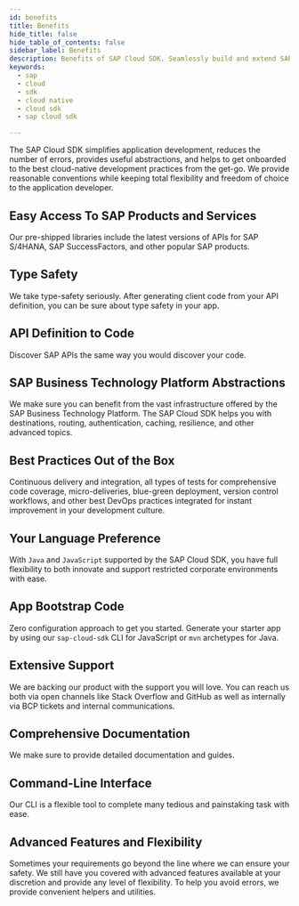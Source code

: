 ```yaml
---
id: benefits
title: Benefits
hide_title: false
hide_table_of_contents: false
sidebar_label: Benefits
description: Benefits of SAP Cloud SDK. Seamlessly build and extend SAP services and applications.
keywords:
  - sap
  - cloud
  - sdk
  - cloud native
  - cloud sdk
  - sap cloud sdk

---
```


The SAP Cloud SDK simplifies application development, reduces the number of errors, provides useful abstractions, and helps to get onboarded to the best cloud-native development practices from the get-go.
We provide reasonable conventions while keeping total flexibility and freedom of choice to the application developer.

## Easy Access To SAP Products and Services

Our pre-shipped libraries include the latest versions of APIs for SAP S/4HANA, SAP SuccessFactors, and other popular SAP products.

## Type Safety

We take type-safety seriously.
After generating client code from your API definition, you can be sure about type safety in your app.

## API Definition to Code

Discover SAP APIs the same way you would discover your code.

## SAP Business Technology Platform Abstractions

We make sure you can benefit from the vast infrastructure offered by the SAP Business Technology Platform.
The SAP Cloud SDK helps you with destinations, routing, authentication, caching, resilience, and other advanced topics.

## Best Practices Out of the Box

Continuous delivery and integration, all types of tests for comprehensive code coverage, micro-deliveries, blue-green deployment, version control workflows, and other best DevOps practices integrated for instant improvement in your development culture.

## Your Language Preference

With `Java` and `JavaScript` supported by the SAP Cloud SDK, you have full flexibility to both innovate and support restricted corporate environments with ease.

## App Bootstrap Code

Zero configuration approach to get you started.
Generate your starter app by using our `sap-cloud-sdk` CLI for JavaScript or `mvn` archetypes for Java.

## Extensive Support

We are backing our product with the support you will love.
You can reach us both via open channels like Stack Overflow and GitHub as well as internally via BCP tickets and internal communications.

## Comprehensive Documentation

We make sure to provide detailed documentation and guides.

## Command-Line Interface

Our CLI is a flexible tool to complete many tedious and painstaking task with ease.

## Advanced Features and Flexibility

Sometimes your requirements go beyond the line where we can ensure your safety.
We still have you covered with advanced features available at your discretion and provide any level of flexibility.
To help you avoid errors, we provide convenient helpers and utilities.